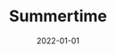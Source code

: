---
cover: "./Summertime.PNG"
date: "2022-01-01"
title: "Summertime"
defer: true
slug: "/summertime"
areas:
  -  .

---